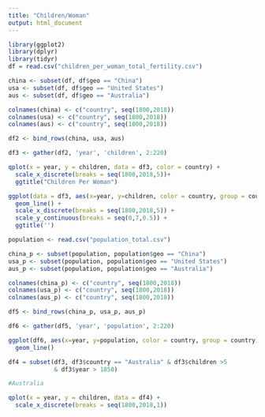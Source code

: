 ```yaml
---
title: "Children/Woman"
output: html_document
---
```


```r
library(ggplot2)
library(dplyr)
library(tidyr)
df = read.csv("children_per_woman_total_fertility.csv")
```

```r
china <- subset(df, df$geo == "China")
usa <- subset(df, df$geo == "United States")
aus <- subset(df, df$geo == "Australia")
```

```r
colnames(china) <- c("country", seq(1800,2018))
colnames(usa) <- c("country", seq(1800,2018))
colnames(aus) <- c("country", seq(1800,2018))
```

```r
df2 <- bind_rows(china, usa, aus)
```


```r
df3 <- gather(df2, 'year', 'children', 2:220)

```

```r
qplot(x = year, y = children, data = df3, color = country) +
  scale_x_discrete(breaks = seq(1800,2018,5))+
  ggtitle("Children Per Woman")
```

```r
ggplot(data = df3, aes(x=year, y=children, color = country, group = country)) +
  geom_line() +
  scale_x_discrete(breaks = seq(1800,2018,5)) +
  scale_y_continuous(breaks = seq(0,7,0.5)) +
  ggtitle('')

```

```r
population <- read.csv("population_total.csv")
```

```r
china_p <- subset(population, population$geo == "China")
usa_p <- subset(population, population$geo == "United States")
aus_p <- subset(population, population$geo == "Australia")

colnames(china_p) <- c("country", seq(1800,2018))
colnames(usa_p) <- c("country", seq(1800,2018))
colnames(aus_p) <- c("country", seq(1800,2018))

df5 <- bind_rows(china_p, usa_p, aus_p)

```

```r
df6 <- gather(df5, 'year', 'population', 2:220)
```


```r
ggplot(df6, aes(x=year, y=population, color = country, group = country)) +
  geom_line()
```

```r
df4 = subset(df3, df3$country == "Australia" & df3$children >5 
             & df3$year > 1850)
```



```r
#Australia

qplot(x = year, y = children, data = df4) +
  scale_x_discrete(breaks = seq(1800,2018,1))
```

